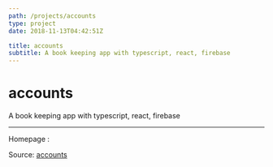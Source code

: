 ```yaml
---
path: /projects/accounts
type: project
date: 2018-11-13T04:42:51Z

title: accounts
subtitle: A book keeping app with typescript, react, firebase
---
```

# accounts
A book keeping app with typescript, react, firebase


---
Homepage : []()

Source: [accounts](https://github.com/sjsakib/accounts)
